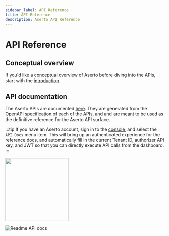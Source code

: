```yaml
---
sidebar_label: API Reference
title: API Reference
description: Aserto API Reference
---
```


# API Reference

## Conceptual overview

If you'd like a conceptual overview of Aserto before diving into the APIs, start with the [introduction](/docs/overview/introduction).

## API documentation

The Aserto APIs are documented [here](https://aserto.readme.io/reference). They are generated from
the OpenAPI specification of each of the APIs, and and are meant to be used as the definitive reference
for the Aserto API surface.

:::tip
If you have an Aserto account, sign in to the [console](https://console.aserto.com), and
select the `API Docs` menu item. This will bring up an authenticated experience for the
reference docs, and automatically fill in the current Tenant ID, authorizer API key, and JWT
so that you can directly execute API calls from the dashboard.
:::

[<img src="/api-reference.png" width="200px" />](/api-reference.png)

![Readme API docs](/readme-io.png)